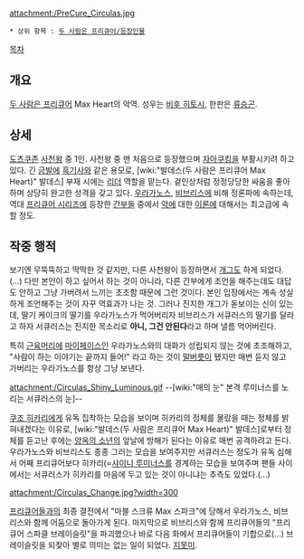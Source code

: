 attachment:/PreCure_Circulas.jpg

 * 상위 항목 : [[두 사람은 프리큐어/등장인물]]

[[목차]]
== 개요 ==
[[두 사람은 프리큐어]] Max Heart의 악역. 성우는 [[비후 히토시]], 한판은 [[류승곤]].

== 상세 ==
[[도츠쿠존]] [[사천왕]] 중 1인. 사천왕 중 맨 처음으로 등장했으며 [[자아쿠킹]]을 부활시키려 하고 있다. 긴 [[금발]]에 [[흑기사]]와 같은 용모로, [wiki:"발데스(두 사람은 프리큐어 Max Heart)" 발데스] 부재 시에는 [[리더]] 역할을 맡는다. 겉인상처럼  정정당당한 싸움을 좋아하며 상당히 완고한 성격을 갖고 있다. [[우라가노스]], [[비브리스]]에 비해 정론파에 속하는데, 역대 [[프리큐어 시리즈]]에 등장한 [[간부]]들 중에서 [[악]]에 대한 [[이론]]에 대해서는 최고급에 속할 정도. 

== 작중 행적 ==
보기엔 무뚝뚝하고 딱딱한 것 같지만, 다른 사천왕이 등장하면서 [[개그]]도 하게 되었다.(…) 다만 본인이 하고 싶어서 하는 것이 아니라, 다른 간부에게 조언을 해주는데도 대답도 안하고 그냥 가버려서 느끼는 초조함 때문에 그런 것이다. 본인 입장에서는 계속 성실하게 조언해주는 것이 자꾸 역효과가 나는 것. 그러나 진지한 개그가 돋보이는 신이 있는데, 딸기 케이크의 딸기를 우라가노스가 먹어버리자 비브리스가 서큐러스의 딸기를 달라고 하자 서큐러스는 진지한 목소리로 '''아니, 그건 안된다'''라고 하며 낼름 먹어버린다. 

특히 [[근육머리]]에 [[마이페이스]]인 우라가노스와의 대화가 성립되지 않는 것에 초조해하고, "사람이 하는 이야기는 끝까지 들어!" 라고 하는 것이 [[말버릇]]이 됐지만 매번 듣지 않고 가버리는 우라가노스를 항상 그냥 보낸다.

attachment:/Circulas_Shiny_Luminous.gif
--[wiki:"매의 눈" 본격 루미너스를 노리는 서큐러스의 눈]--

[[쿠조 히카리]]에게 유독 집착하는 모습을 보이며 히카리의 정체를 몰랐을 때는 정체를 밝혀내겠다는 이유로, [wiki:"발데스(두 사람은 프리큐어 Max Heart)" 발데스]로부터 정체를 듣고난 후에는 [[양옥의 소년]]의 앞날에 방해가 된다는 이유로 매번 공격하려고 든다. 우라가노스와 비브리스도 종종 그러는 모습을 보여주지만 서큐러스는 정도가 유독 심해서 어째 프리큐어보다 히카리(=[[샤이니 루미너스]]를 경계하는 모습을 보여주며 팬들 사이에서는 서큐러스가 히카리를 마음에 두고 있는 것이 아니냐는 추측도 있었다.(…)

attachment:/Circulas_Change.jpg?width=300

[[프리큐어]]들과의 최종 결전에서 "마블 스크류 Max 스파크"에 당해서 우라가노스, 비브리스와 함께 어둠으로 돌아가게 된다. 마지막으로 비브리스와 함께 프리큐어들의 "프리큐어 스파클 브레이슬릿"을 파괴했으나 바로 다음 화에서 프리큐어들이 기합으로(...) 브레이슬릿을 되찾아 별로 의미는 없는 일이 되었다. [[지못미]].
